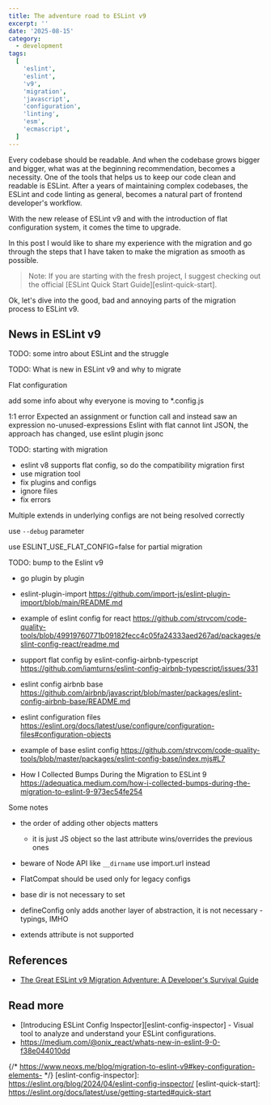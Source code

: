 ```yaml
---
title: The adventure road to ESLint v9
excerpt: ''
date: '2025-08-15'
category:
  - development
tags:
  [
    'eslint',
    'eslint',
    'v9',
    'migration',
    'javascript',
    'configuration',
    'linting',
    'esm',
    'ecmascript',
  ]
---
```


Every codebase should be readable. And when the codebase  grows bigger and bigger, what was at the beginning recommendation, becomes a necessity.
One of the tools that helps us to keep our code clean and readable is ESLint. After a years of maintaining complex codebases, the ESLint and code linting as general,
becomes a natural part of frontend developer's workflow.

With the new release of ESLint v9 and with the introduction of flat configuration system, it comes the time to upgrade.

In this post I would like to share my experience with the migration and go through the steps that I have taken to make the migration as smooth as possible.

> Note: If you are starting with the fresh project, I suggest checking out the official [ESLint Quick Start Guide][eslint-quick-start].

Ok, let's dive into the good, bad and annoying parts of the migration process to ESLint v9.

## News in ESLint v9

TODO: some intro about ESLint and the struggle

TODO: What is new in ESLint v9 and why to migrate

Flat configuration

add some info about why everyone is moving to *.config.js

  1:1  error  Expected an assignment or function call and instead saw an expression  no-unused-expressions
Eslint with flat cannot lint JSON, the approach has changed, use eslint plugin jsonc

TODO: starting with migration

- eslint v8 supports flat config, so do the compatibility migration first
- use migration tool
- fix plugins and configs
- ignore files
- fix errors


Multiple extends in underlying configs are not being resolved correctly

use `--debug` parameter

use ESLINT_USE_FLAT_CONFIG=false for partial migration

TODO: bump to the Eslint v9
- go plugin by plugin


- eslint-plugin-import
  https://github.com/import-js/eslint-plugin-import/blob/main/README.md

- example of eslint config for react
  https://github.com/strvcom/code-quality-tools/blob/49919760771b09182fecc4c05fa24333aed267ad/packages/eslint-config-react/readme.md

- support flat config by eslint-config-airbnb-typescript
  https://github.com/iamturns/eslint-config-airbnb-typescript/issues/331

- eslint config airbnb base
  https://github.com/airbnb/javascript/blob/master/packages/eslint-config-airbnb-base/README.md

- eslint configuration files
  https://eslint.org/docs/latest/use/configure/configuration-files#configuration-objects

- example of base eslint config
  https://github.com/strvcom/code-quality-tools/blob/master/packages/eslint-config-base/index.mjs#L7


- How I Collected Bumps During the Migration to ESLint 9
  https://adequatica.medium.com/how-i-collected-bumps-during-the-migration-to-eslint-9-973ec54fe254

Some notes

- the order of adding other objects matters
  - it is just JS object so the last attribute wins/overrides the previous ones

- beware of Node API like `__dirname` use import.url instead
- FlatCompat should be used only for legacy configs
- base dir is not necessary to set
- defineConfig only adds another layer of abstraction, it is not necessary -
  typings, IMHO
- extends attribute is not supported

## References

- [The Great ESLint v9 Migration Adventure: A Developer's Survival Guide][migration-to-eslint-v9]

## Read more

- [Introducing ESLint Config Inspector][eslint-config-inspector] - Visual tool to analyze and understand your ESLint configurations.
- https://medium.com/@onix_react/whats-new-in-eslint-9-0-f38e044010dd

[migration-to-eslint-v9]: https://web.archive.org/web/20250807003921/https://www.neoxs.me/blog/migration-to-eslint-v9
{/* https://www.neoxs.me/blog/migration-to-eslint-v9#key-configuration-elements- */}
[eslint-config-inspector]: https://eslint.org/blog/2024/04/eslint-config-inspector/
[eslint-quick-start]: https://eslint.org/docs/latest/use/getting-started#quick-start
